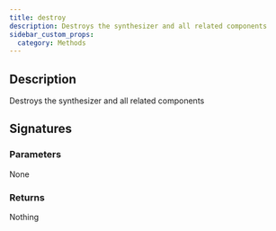 ```yaml
---
title: destroy
description: Destroys the synthesizer and all related components
sidebar_custom_props:
  category: Methods
---
```




## Description
Destroys the synthesizer and all related components 

## Signatures

<TypeTable>
    <TypeRow type="js" name="destroy(): void;" />
    <TypeRow type="net" name="void Destroy()" />
    <TypeRow type="android" name="fun destroy(): Unit" />
</TypeTable>

### Parameters 
None 

### Returns 
Nothing 
